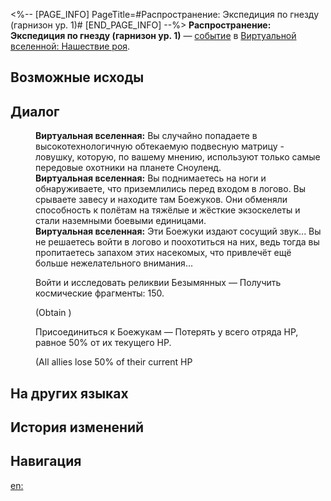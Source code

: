 <%-- [PAGE_INFO]
PageTitle=#Распространение: Экспедиция по гнезду (гарнизон ур. 1)#
[END_PAGE_INFO] --%>
{{Дополнить}}
{{ВВ Событие Инфобокс
|id                 = 19101
|Название           = 
|Изображение        = Событие ВВ Рой.png
|Испытание_в_вв     = 
|Испытание_в_рое    = Неизвестно
|Испытание_в_зиш    = 
|Испытание_в_рв     = 
|Испытание_в_облнеп = 
|Требования         = 
|Пред               = 
|След               = 
|Упоминания         = 
|Порядок            = 045
|Порядок_рв         = 
}}
'''Распространение: Экспедиция по гнезду (гарнизон ур. 1)''' — [[Виртуальная вселенная/События|событие]] в [[Виртуальная вселенная: Нашествие роя|Виртуальной вселенной: Нашествие роя]].

==Возможные исходы==
{{Возможные исходы
|Выбор_1 = Войти и исследовать реликвии Безымянных
|Результат_1 = Получить космические фрагменты: 150.

|Выбор_2 = Присоединиться к Боежукам
|Результат_2 = Потерять у всего отряда НР, равное 50% от их текущего НР.
}}

==Диалог==
{{Диалог Начало}}
:'''Виртуальная вселенная:''' Вы случайно попадаете в высокотехнологичную обтекаемую подвесную матрицу - ловушку, которую, по вашему мнению, используют только самые передовые охотники на планете Сноуленд.
:'''Виртуальная вселенная:''' Вы поднимаетесь на ноги и обнаруживаете, что приземлились перед входом в логово. Вы срываете завесу и находите там Боежуков. Они обменяли способность к полётам на тяжёлые и жёсткие экзоскелеты и стали наземными боевыми единицами.
:'''Виртуальная вселенная:''' Эти Боежуки издают сосущий звук... Вы не решаетесь войти в логово и поохотиться на них, ведь тогда вы пропитаетесь запахом этих насекомых, что привлечёт ещё больше нежелательного внимания...
:{{Диалог|Звезда}} Войти и исследовать реликвии Безымянных &mdash; Получить космические фрагменты: 150.
:;(Obtain {{Предмет|Космические фрагменты|20|x=150}})
:{{Диалог|Звезда}} Присоединиться к Боежукам &mdash; Потерять у всего отряда НР, равное 50% от их текущего НР.
:;(All allies lose 50% of their current HP
{{Диалог Конец}}

==На других языках==
{{На других языках
|en   = Propagation: Nest Exploration (First Praetorian)
|zhs  = 繁育•虫巢探险（一级卫戍）
|zht  = 繁育•蟲巢探險（一級衛戍）
|ja   = {{Rubi|繁殖|はんしょく}}・{{Rubi|虫|むし}}の{{Rubi|巣|す}}{{Rubi|探険|たんけん}}（{{Rubi|一級守備|いっきゅうしゅび}}）
|ko   = 번식•곤충집 탐험(1급 경비)
|es   = Propagación: Exploración del nido (primer pretoriano)
|fr   = Exploration du nid de la Propagation (premier prétorien)
|ru   = Распространение: Экспедиция по гнезду (гарнизон ур. 1)
|th   = แพร่พันธุ์: สำรวจรังแมลง (กองกำลังระดับ 1)
|vi   = Sinh Sôi - Khám Phá Ổ Côn Trùng (Cảnh Vệ Cấp 1)
|de   = Die Ausbreitung: Nesterkundung (Garnisonsstufe 1)
|id   = Propagation: Eksplorasi Sarang Serangga (Garnisun Tingkat 1)
|pt   = Propagação: Exploração de Ninho (Primeiro Pretoriano)
}}

==История изменений==
{{История изменений|3.5}}

==Навигация==
{{События ВВ Навбокс}}

[[en:]]